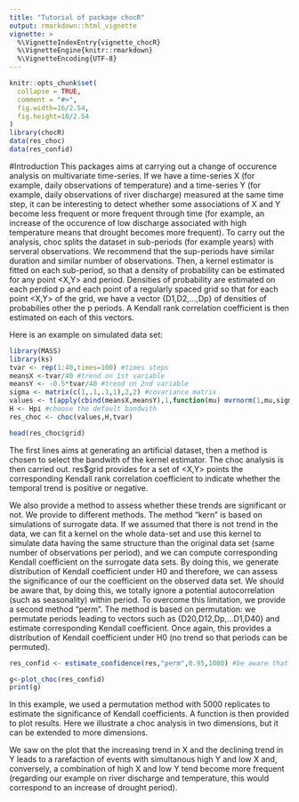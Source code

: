 ```yaml
---
title: "Tutorial of package chocR"
output: rmarkdown::html_vignette
vignette: >
  %\VignetteIndexEntry{vignette_chocR}
  %\VignetteEngine{knitr::rmarkdown}
  %\VignetteEncoding{UTF-8}
---
```


```r
knitr::opts_chunk$set(
  collapse = TRUE,
  comment = "#>",
  fig.width=16/2.54,
  fig.height=10/2.54
)
library(chocR)
data(res_choc)
data(res_confid)
```

#Introduction
This packages aims at carrying out a change of occurence analysis on multivariate time-series. If we have a time-series X (for example, daily observations of temperature) and a time-series Y (for example, daily observations of river discharge) measured at the same time step, it can be interesting to detect whether some associations of X and Y become less frequent or more frequent through time (for example, an increase of the occurence of low discharge associated with high temperature means that drought becomes more frequent). To carry out the analysis, choc splits the dataset in sub-periods (for example years) with serveral observations. We recommend that the sup-periods have similar duration and similar number of observations. Then, a kernel estimator is fitted on each sub-period, so that a density of probability can be estimated for any point <X,Y> and period. Densities of probability are estimated on each perdiod p and each point of a regularly spaced grid so that for each point <X,Y> of the grid, we have a vector {D1,D2,...,Dp} of densities of probabilies other the p periods. A Kendall rank correlation coefficient is then estimated on each of this vectors.

Here is an example on simulated data set:

```r
library(MASS)
library(ks)
tvar <- rep(1:40,times=100) #times steps
meansX <-tvar/40 #trend on 1st variable
meansY <- -0.5*tvar/40 #trend on 2nd variable
sigma <- matrix(c(1,.1,.1,1),2,2) #covariance matrix
values <- t(apply(cbind(meansX,meansY),1,function(mu) mvrnorm(1,mu,sigma))) #generate the values
H <- Hpi #choose the default bandwith
res_choc <- choc(values,H,tvar)
```
```r
head(res_choc$grid)
```

The first lines aims at generating an artificial dataset, then a method is chosen to select the bandwith of the kernel estimator. The choc analysis is then carried out. res$grid provides for a set of <X,Y> points the corresponding Kendall rank correlation coefficient to indicate whether the temporal trend is positive or negative.

We also provide a method to assess whether these trends are significant or not. We provide to different methods. The method "kern" is based on simulations of surrogate data. If we assumed that there is not trend in the data, we can fit a kernel on the whole data-set and use this kernel to simulate data having the same structure than the original data set (same number of observations per period), and we can compute corresponding Kendall coefficient on the surrogate data sets. By doing this, we generate distribution of Kendall coefficient under H0 and therefore, we can assess the significance of our the coefficient on the observed data set. We should be aware that, by doing this, we totally ignore a potential autocorrelation (such as seasonality) within period.
To overcome this limitation, we provide a second method "perm". The method is based on permutation: we permutate periods leading to vectors such as {D20,D12,Dp,...D1,D40} and estimate corresponding Kendall coefficient. Once again, this provides a distribution of Kendall coefficient under H0 (no trend so that periods can be permuted).


```r
res_confid <- estimate_confidence(res,"perm",0.95,1000) #be aware that this make take several hours
```
```r
g<-plot_choc(res_confid)
print(g)
```

In this example, we used a permutation method with 5000 replicates to estimate the significance of Kendall coefficients. A function is then provided to plot results. Here we illustrate a choc analysis in two dimensions, but it can be extended to more dimensions.

We saw on the plot that the increasing trend in X and the declining trend in Y leads to a rarefaction of events with simultanous high Y and low X and, conversely, a combination of high X and low Y tend become more frequent (regarding our example on river discharge and temperature, this would correspond to an increase of drought period).
